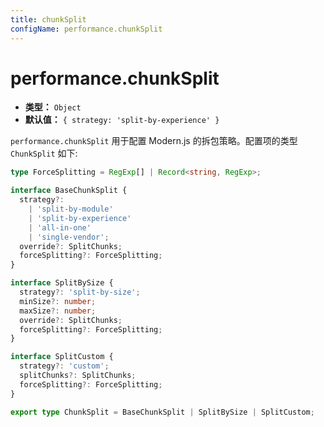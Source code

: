 ```yaml
---
title: chunkSplit
configName: performance.chunkSplit
---
```


# performance.chunkSplit

- **类型：** `Object`
- **默认值：** `{ strategy: 'split-by-experience' }`

`performance.chunkSplit` 用于配置 Modern.js 的拆包策略。配置项的类型 `ChunkSplit` 如下:

```ts
type ForceSplitting = RegExp[] | Record<string, RegExp>;

interface BaseChunkSplit {
  strategy?:
    | 'split-by-module'
    | 'split-by-experience'
    | 'all-in-one'
    | 'single-vendor';
  override?: SplitChunks;
  forceSplitting?: ForceSplitting;
}

interface SplitBySize {
  strategy?: 'split-by-size';
  minSize?: number;
  maxSize?: number;
  override?: SplitChunks;
  forceSplitting?: ForceSplitting;
}

interface SplitCustom {
  strategy?: 'custom';
  splitChunks?: SplitChunks;
  forceSplitting?: ForceSplitting;
}

export type ChunkSplit = BaseChunkSplit | SplitBySize | SplitCustom;
```


<RsbuildConig />
